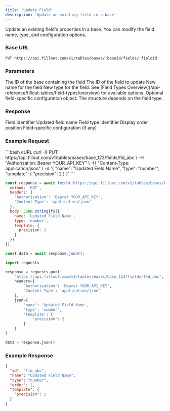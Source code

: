 ```yaml
---
title: 'Update Field'
description: 'Update an existing field in a base'
---
```


Update an existing field's properties in a base. You can modify the field name, type, and configuration options.

### Base URL
```
PUT https://api.fillout.com/v1/tables/bases/:baseId/fields/:fieldId
```

### Parameters

<ParamField header path="baseId" type="string" required>
  The ID of the base containing the field
</ParamField>

<ParamField header path="fieldId" type="string" required>
  The ID of the field to update
</ParamField>

<ParamField body="name" type="string">
  New name for the field
</ParamField>

<ParamField body="type" type="string">
  New type for the field. See [Field Types Overview](/api-reference/fillout-tables/field-types/overview) for available options.
</ParamField>

<ParamField body="template" type="object">
  Optional field-specific configuration object. The structure depends on the field type.
</ParamField>

### Response

<ResponseField name="id" type="string">
  Field identifier
</ResponseField>

<ResponseField name="name" type="string">
  Updated field name
</ResponseField>

<ResponseField name="type" type="string">
  Field type identifier
</ResponseField>

<ResponseField name="order" type="number">
  Display order position
</ResponseField>

<ResponseField name="template" type="object">
  Field-specific configuration (if any)
</ResponseField>

### Example Request

<CodeGroup>
```bash cURL
curl -X PUT https://api.fillout.com/v1/tables/bases/base_123/fields/fld_abc \
  -H "Authorization: Bearer YOUR_API_KEY" \
  -H "Content-Type: application/json" \
  -d '{
    "name": "Updated Field Name",
    "type": "number",
    "template": {
      "precision": 2
    }
  }'
```

```javascript JavaScript
const response = await fetch('https://api.fillout.com/v1/tables/bases/base_123/fields/fld_abc', {
  method: 'PUT',
  headers: {
    'Authorization': 'Bearer YOUR_API_KEY',
    'Content-Type': 'application/json'
  },
  body: JSON.stringify({
    name: 'Updated Field Name',
    type: 'number',
    template: {
      precision: 2
    }
  })
});

const data = await response.json();
```

```python Python
import requests

response = requests.put(
    'https://api.fillout.com/v1/tables/bases/base_123/fields/fld_abc',
    headers={
        'Authorization': 'Bearer YOUR_API_KEY',
        'Content-Type': 'application/json'
    },
    json={
        'name': 'Updated Field Name',
        'type': 'number',
        'template': {
            'precision': 2
        }
    }
)

data = response.json()
```
</CodeGroup>

### Example Response

```json
{
  "id": "fld_abc",
  "name": "Updated Field Name",
  "type": "number",
  "order": 2,
  "template": {
    "precision": 2
  }
}
``` 